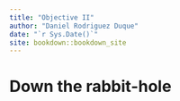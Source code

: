 ```yaml
--- 
title: "Objective II"
author: "Daniel Rodriguez Duque"
date: "`r Sys.Date()`"
site: bookdown::bookdown_site
---
```


# Down the rabbit-hole

